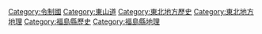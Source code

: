 [[Category:令制國|Category:令制國]]
[[Category:東山道|Category:東山道]]
[[Category:東北地方歷史|Category:東北地方歷史]]
[[Category:東北地方地理|Category:東北地方地理]]
[[Category:福島縣歷史|Category:福島縣歷史]]
[[Category:福島縣地理|Category:福島縣地理]]